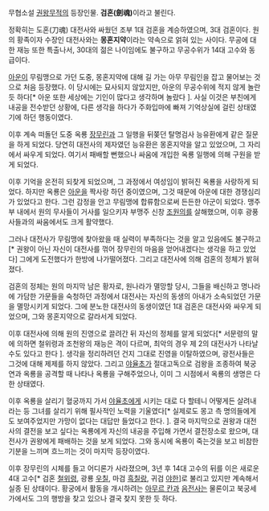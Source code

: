 무협소설 [[권왕무적]]의 등장인물. '''검혼(劍魂)'''이라고 불린다.

정확히는 도혼(刀魂) 대전사와 싸웠던 조부 1대 검혼을 계승하였으며, 3대 검혼이다. 원의 황족이자 수장인 대전사와는 '''몽혼지약'''이라는 약속으로 얽혀 있는 사이다. 무공에 대한 재능 또한 특출나서, 30대의 젊은 나이임에도 불구하고 무공수위가 14대 고수와 동급이다.

[[아운]]이 무림맹으로 가던 도중, 몽혼지약에 대해 길 가는 아무 무림인을 잡고 물어보는 것으로 처음 등장했다. 이 당시에는 묘사되지 않았지만, 아운의 무공수위에 적지 않게 놀란듯 하다[* 아운 또한 세상에는 기인이 많다고 생각하며 놀랐다 ]. 사실 이것은 부친에게 내공을 전수받던 상황에, 다른 생각을 하다가 주화입마에 빠져 기억상실에 걸린 상태였기에 하던 행동이였다.

이후 계속 떠돌던 도중 옥룡 [[장무린]]과 그 일행을 뒤쫒던 탈명검사 능유환에게 같은 질문을 하게 되었다. 당연히 대전사의 제자였던 능유환은 몽혼지약을 알고 있었으며, 그 자리에서 싸우게 되었다. 여기서 패배할 뻔했으나 싸움에 개입한 옥룡 일행에 의해 구원을 받게 되었다.

이후 기억을 온전히 되찾게 되었으며, 그 과정에서 여성임이 밝혀진 옥룡을 사랑하게 되었다. 하지만 옥룡은 [[아운]]을 짝사랑 하던 중이였으며, 그것 때문에 아운에 대한 경쟁심리가 있었다고 한다. 그런 감정을 안고 무림맹에 합류함으로써 든든한 아군이 되었다. 맹주부 내에서 원의 무사들이 거사를 일으키자 부맹주 신창 [[조원의]]를 살해했으며, 이후 광풍사들과의 싸움에서도 크게 활약했다.

그러나 대전사가 무림맹에 찾아왔을 때 실력이 부족하다는 것을 알고 있음에도 불구하고[* 권왕이 아닌 자신이 대전사를 꺾어 장무린의 마음을 얻어내겠다는 생각을 하고 있었다] 그에게 도전했다가 한방에 나가떨어졌다. 그리고 대전사에 의해 검혼의 정체가 밝혀졌다.

검혼의 정체는 원의 마지막 남은 황자로, 원나라가 멸망할 당시, 그들을 배신하고 명나라에 가담한 가문들을 숙청하던 과정에서 대전사는 자신의 동생의 아내가 소속되었던 가문을 멸망시키게 되었다. 그에 분노한 대전사의 동생이였던 1대 검혼은 대전사와 싸우게 되었으며, 그와 몽혼지약으로 갈라서게 되었다.

이후 대전사에 의해 원의 진영으로 끌려간 뒤 자신의 정체를 알게 되었다[* 서문령의 말에 의하면 철위령과 조천왕의 재능은 격이 다르며, 최악의 경우 제 2의 대전사가 나타날 수도 있다고 한다 ]. 생각을 정리하려던 건지 그대로 진영을 이탈하였으며, 광전사들은 그것에 대해 제제를 하지 않았다. 그리고 [[야율초]]가 절대고독으로 검왕을 조종하여 북궁연과 옥룡을 공격할 때 나타나 옥룡을 구해주었으나, 이미 그 시점에서 옥룡의 생명은 다 한 상태였다.

이후 옥룡을 살리기 혈궁까지 가서 [[야율초]]에게 시키는 대로 다 할테니 어떻게든 살려내라는 등 그녀를 살리기 위해 필사적인 노력을 기울였다[* 실제로도 몽고 측 명의들에게도 보여주었지만 가망이 없다는 대답만 들었다고 한다. ]. 결국 마지막으로 권왕과 대전사의 결전을 보고 싶다는 옥룡에게 자신의 내공을 주입해 가면서 결전장소로 왔으며, 대전사가 권왕에게 패배하는 것을 보게 되었다. 그와 동시에 옥룡이 죽는것을 보고 비참한 기분을 느끼며 흐느끼는 것이 마지막 등장이였다.

이후 장무린의 시체를 들고 어디론가 사라졌으며, 3년 후 14대 고수의 뒤를 이은 새로운 4대 고수[* 검혼 [[철위령]], 광룡 [[우칠]], 마검 [[흑칠랑]], 귀검 [[야한]]]로 불리고 있지만 계속해서 실종 된 상태이다. 황궁에서 활동을 개시하려는 [[아무르 칸]]과 [[음전사]]는 물론이고 북궁세가에서도 그의 행방을 찾고 있으나 결국 찾지 못한 듯 하다.
